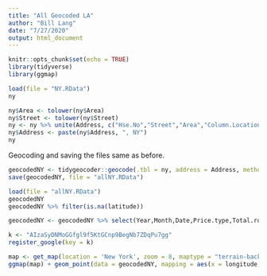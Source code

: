 ```yaml
---
title: "All Geocoded LA"
author: "Bill Lang"
date: "7/27/2020"
output: html_document
---
```


```r
knitr::opts_chunk$set(echo = TRUE)
library(tidyverse)
library(ggmap)
```


```r
load(file = "NY.RData")
ny
```


```r
ny$Area <- tolower(ny$Area)
ny$Street <- tolower(ny$Street)
ny <- ny %>% unite(Address, c("Hse.No","Street","Area","Column.Location"), sep = " ",remove = FALSE)
ny$Address <- paste(ny$Address, ", NY")
ny
```

Geocoding and saving the files same as before. 
 
```r
geocodedNY <- tidygeocoder::geocode(.tbl = ny, address = Address, method = "osm", lat = latitude, long = longitude)
save(geocodedNY, file = "allNY.RData")
```


```r
load(file = "allNY.RData")
geocodedNY 
geocodedNY %>% filter(is.na(latitude))
```

```r
geocodedNY <- geocodedNY %>% select(Year,Month,Date,Price.type,Total.rooms,Column,Area,Hse.No,Street,Cross.Street,Address,Type,latitude,longitude)
```


```r
k <- "AIzaSyDNMoGGfgl9f5KtGCnp9BegNb7ZDqPu7gg"
register_google(key = k)
```


```r
map <- get_map(location = 'New York', zoom = 8, maptype = "terrain-background", source = 'google', color = 'color')
ggmap(map) + geom_point(data = geocodedNY, mapping = aes(x = longitude, y = latitude, color = factor(Column.Location)), size = 1) + theme(legend.position = "none")
```

